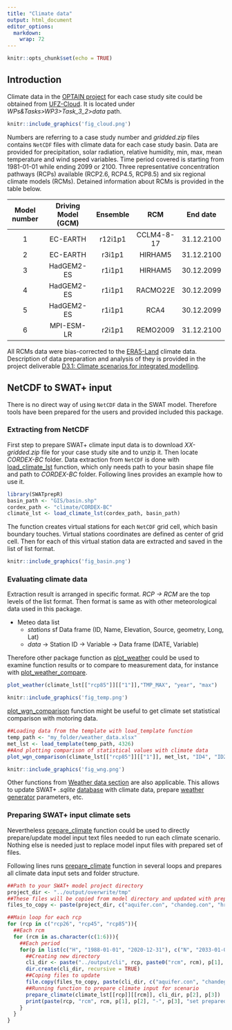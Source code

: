 ```yaml
---
title: "Climate data"
output: html_document
editor_options: 
  markdown: 
    wrap: 72
---
```


```r
knitr::opts_chunk$set(echo = TRUE)
```

## Introduction

Climate data in the [OPTAIN project](https://www.optain.eu/) for each case study site could be obtained from
[UFZ-Cloud](https://nc.ufz.de/s/KA9Cr2bbtALGMHr/authenticate/showShare). It is located under *WPs&Tasks\>WP3\>Task_3\_2\>data* path. 


```r
knitr::include_graphics('fig_cloud.png')
```

Numbers are referring to a case study number and *gridded.zip* files contains `NetCDF` files with climate data for each case study basin. Data are provided for precipitation, solar radiation, relative humidity, min, max, mean temperature and wind speed variables. Time period covered is starting from 1981-01-01 while ending 2099 or 2100. Three representative concentration pathways (RCPs) available (RCP2.6, RCP4.5, RCP8.5) and six regional climate models (RCMs). Detained information about RCMs is provided in the table below.

| Model number | Driving Model (GCM) | Ensemble |    RCM     |  End date  |
|:------------:|:-------------------:|:--------:|:----------:|:----------:|
|      1       |      EC-EARTH       | r12i1p1  | CCLM4-8-17 | 31.12.2100 |
|      2       |      EC-EARTH       |  r3i1p1  |  HIRHAM5   | 31.12.2100 |
|      3       |     HadGEM2-ES      |  r1i1p1  |  HIRHAM5   | 30.12.2099 |
|      4       |     HadGEM2-ES      |  r1i1p1  |  RACMO22E  | 30.12.2099 |
|      5       |     HadGEM2-ES      |  r1i1p1  |    RCA4    | 30.12.2099 |
|      6       |     MPI-ESM-LR      |  r2i1p1  |  REMO2009  | 31.12.2100 |


All RCMs data were bias-corrected to the [ERA5-Land](https://cds.climate.copernicus.eu/cdsapp#!/dataset/reanalysis-era5-land?tab=overview) climate data. Description of data preparation and analysis of they is provided in the project deliverable [D3.1: Climate scenarios for integrated modelling](https://www.optain.eu/sites/default/files/delivrables/OPTAIN%20D3.1%20-%20Climate%20scenarios%20for%20integrated%20modelling.pdf).

## NetCDF to SWAT+ input

There is no direct way of using `NetCDF` data in the SWAT model. Therefore tools have been prepared for the users and provided included this package.

### Extracting from NetCDF

First step to prepare SWAT+ climate input data is to download *XX-gridded.zip* file for your case study site and to unzip it. Then locate *CORDEX-BC* folder. Data extraction from `NetCDF` is done with [load_climate_lst](../reference/load_climate_lst.html) function, which only needs path to your basin shape file and path to *CORDEX-BC* folder. Following lines provides an example how to use it.

```r
library(SWATprepR)
basin_path <- "GIS/basin.shp"
cordex_path <- "climate/CORDEX-BC"
climate_lst <- load_climate_lst(cordex_path, basin_path)
```

The function creates virtual stations for each `NetCDF` grid cell, which basin boundary touches. Virtual stations coordinates are defined as center of grid cell. Then for each of this virtual station data are extracted and saved in the list of list format. 

```r
knitr::include_graphics('fig_basin.png')
```

### Evaluating climate data

Extraction result is arranged in specific format. *RCP -\> RCM* are the top levels of the list format. Then format is same as with other meteorological data used in
this package.

-   Meteo data list
    -   *stations* sf Data frame (ID, Name, Elevation, Source, geometry,
        Long, Lat)
    -   *data* -\> Station ID -\> Variable -\> Data frame (DATE, Variable)


Therefore other package function as [plot_weather](../reference/plot_weather.html) could be used to examine function results or to compare to measurement data, for instance with [plot_weather_compare](../reference/plot_weather_compare.html).

```r
plot_weather(climate_lst[["rcp85"]][["1"]],"TMP_MAX", "year", "max")
```

```r
knitr::include_graphics('fig_temp.png')
```
[plot_wgn_comparison](../reference/plot_wgn_comparison.html) function might be useful to get climate set statistical comparison with motoring data. 

```r
##Loading data from the template with load_template function
temp_path <- "my_folder/weather_data.xlsx"
met_lst <- load_template(temp_path, 4326)
##And plotting comparison of statistical values with climate data
plot_wgn_comparison(climate_lst[["rcp85"]][["1"]], met_lst, "ID4", "ID2", "Climate set", "Monitoring data", "comparison")
```

```r
knitr::include_graphics('fig_wng.png')
```

Other functions from [Weather data section](../articles/weather.html) are also applicable. This allows to update SWAT+ *.sqlite* [database](https://biopsichas.github.io/SWATprepR/articles/weather.html#wgn-input-function) with climate data, prepare [weather generator](https://biopsichas.github.io/SWATprepR/articles/weather.html#wgn-input-function) parameters, etc.

### Preparing SWAT+ input climate sets

Nevertheless [prepare_climate](../reference/prepare_climate.html) function could be used to directly prepare/update model input text files needed to run each climate scenario. Nothing else is needed just to replace model input files with prepared set of files. 

Following lines runs [prepare_climate](../reference/prepare_climate.html) function in several loops and prepares all climate data input sets and folder structure.  

```r
##Path to your SWAT+ model project directory
project_dir <- "../output/overwrite/tmp"
##These files will be copied from model directory and updated with prepare_climate function
files_to_copy <- paste(project_dir, c("aquifer.con", "chandeg.con", "hru.con", "reservoir.con", "rout_unit.con", "time.sim"), sep="/")

##Main loop for each rcp
for (rcp in c("rcp26", "rcp45", "rcp85")){
  ##Each rcm
  for (rcm in as.character(c(1:6))){
    ##Each period
    for(p in list(c("H", "1988-01-01", "2020-12-31"), c("N", "2033-01-01", "2065-12-31"), c("E", "2067-01-01", "2099-12-31"))){
      ##Creating new directory
      cli_dir <- paste("../output/cli", rcp, paste0("rcm", rcm), p[1], sep = "/")
      dir.create(cli_dir, recursive = TRUE)
      ##Coping files to update
      file.copy(files_to_copy, paste(cli_dir, c("aquifer.con", "chandeg.con", "hru.con", "reservoir.con", "rout_unit.con", "time.sim"), sep = "/"), overwrite = TRUE)
      ##Running function to prepare climate input for scenario
      prepare_climate(climate_lst[[rcp]][[rcm]], cli_dir, p[2], p[3])
      print(paste(rcp, "rcm", rcm, p[1], p[2], "-", p[3], "set prepared."))
    }
  }
}
```
